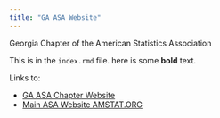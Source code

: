 ```yaml
---
title: "GA ASA Website"
---
```


Georgia Chapter of the American Statistics Association

This is in the `index.rmd` file. here is some **bold** text.

Links to:

* [GA ASA Chapter Website](http://community.amstat.org/georgiachapter/home)
* [Main ASA Website AMSTAT.ORG](http://www.amstat.org/)

